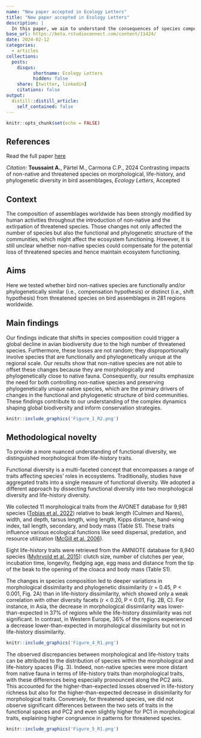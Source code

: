 ```yaml
---
name: "New paper accepted in Ecology Letters"
title: "New paper accepted in Ecology Letters"
description: |
  In this paper, we aim to understand the consequences of species composition changes on the functional and phylogenetic diversity of birds across the world
base_url: https://beta.rstudioconnect.com/content/11424/
date: 2024-02-12
categories:
  - articles
collections:
  posts:
    disqus: 
          shortname: Ecology Letters
          hidden: false
    share: [twitter, linkedin]
    citations: false
output:
  distill::distill_article:
    self_contained: false
---
```


```r
knitr::opts_chunk$set(echo = FALSE)
```

## References

Read the full paper <a href="https://onlinelibrary.wiley.com/doi/full/10.1111/ele.14373" target="_blank">here</a>

*Citation:* **Toussaint A.**, Pärtel M., Carmona C.P., 2024 Contrasting impacts of non-native and threatened species on morphological, life-history, and phylogenetic diversity in bird assemblages, *Ecology Letters*, Accepted

## Context

The composition of assemblages worldwide has been strongly modified by human activities throughout the introduction of non-native and the extirpation of threatened species. Those changes not only affected the number of species but also the functional and phylogenetic structure of the communities, which might affect the ecosystem functioning. However, it is still unclear whether non-native species could compensate for the potential loss of threatened species and hence maintain ecosystem functioning.

## Aims

Here we tested whether bird non-natives species are functionally and/or phylogenetically similar (i.e., compensation hypothesis) or distinct (i.e., shift hypothesis) from threatened species on bird assemblages in 281 regions worldwide.

## Main findings

Our findings indicate that shifts in species composition could trigger a global decline in avian biodiversity due to the high number of threatened species. Furthermore, these losses are not random; they disproportionally involve species that are functionally and phylogenetically unique at the regional scale. Our results show that non-native species are not able to offset these changes because they are morphologically and phylogenetically close to native fauna. Consequently, our results emphasize the need for both controlling non-native species and preserving phylogenetically unique native species, which are the primary drivers of changes in the functional and phylogenetic structure of bird communities. These findings contribute to our understanding of the complex dynamics shaping global biodiversity and inform conservation strategies.

```r
knitr::include_graphics('Figure_1_R2.png')
```

## Methodological novelty

To provide a more nuanced understanding of functional diversity, we distinguished morphological from life-history traits.

Functional diversity is a multi-faceted concept that encompasses a range of traits affecting species' roles in ecosystems. Traditionally, studies have aggregated traits into a single measure of functional diversity. We adopted a different approach by dissecting functional diversity into two morphological diversity and life-history diversity.

We collected 11 morphological traits from the AVONET database for 9,981 species (<a href="https://onlinelibrary.wiley.com/doi/10.1111/ele.13898" target="_blank">Tobias et al. 2022</a>) relative to beak length (Culmen and Nares), width, and depth, tarsus length, wing length, Kipps distance, hand-wing index, tail length, secondary, and body mass (Table S1). These traits influence various ecological functions like seed dispersal, predation, and resource utilization (<a href="https://www.sciencedirect.com/science/article/abs/pii/S0169534706000334" target="_blank">McGill et al. 2006</a>).

Eight life-history traits were retrieved from the AMNIOTE database for 8,940 species (<a href="https://esajournals.onlinelibrary.wiley.com/doi/abs/10.1890/15-0846R.1" target="_blank">Myhrvold et al. 2015</a>): clutch size, number of clutches per year, incubation time, longevity, fledging age, egg mass and distance from the tip of the beak to the opening of the cloaca and body mass (Table S1).

The changes in species composition led to deeper variations in morphological dissimilarity and phylogenetic dissimilarity (r = 0.45, P \< 0.001, Fig. 2A) than in life-history dissimilarity, which showed only a weak correlation with other diversity facets (r \< 0.20, P \< 0.01, Fig. 2B, C). For instance, in Asia, the decrease in morphological dissimilarity was lower-than-expected in 37% of regions while the life-history dissimilarity was not significant. In contrast, in Western Europe, 36% of the regions experienced a decrease lower-than-expected in morphological dissimilarity but not in life-history dissimilarity.

```r
knitr::include_graphics('Figure_4_R1.png')
```

The observed discrepancies between morphological and life-history traits can be attributed to the distribution of species within the morphological and life-history spaces (Fig. 3). Indeed, non-native species were more distant from native fauna in terms of life-history traits than morphological traits, with these differences being especially pronounced along the PC2 axis. This accounted for the higher-than-expected losses observed in life-history richness but also for the higher-than-expected decrease in dissimilarity for morphological traits. Conversely, for threatened species, we did not observe significant differences between the two sets of traits in the functional spaces and PC2 and even slightly higher for PC1 in morphological traits, explaining higher congruence in patterns for threatened species.

```r
knitr::include_graphics('Figure_5_R1.png')
```
